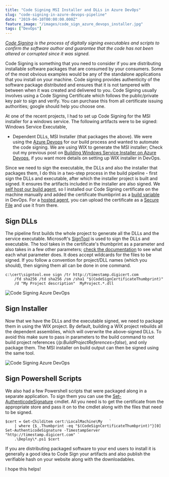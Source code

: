 ```yaml
---
title: "Code Signing MSI Installer and DLLs in Azure DevOps"
slug: "code-signing-in-azure-devops-pipeline"
date: "2019-04-10T00:00:00.000Z"
feature_image: "/images/code_sign_azure_devops_installer.jpg"
tags: ["DevOps"]
---
```


_[Code Signing](https://en.wikipedia.org/wiki/Code_signing) is the process of digitally signing executables and scripts to confirm the software author and guarantee that the code has not been altered or corrupted since it was signed._

Code Signing is something that you need to consider if you are distributing installable software packages that are consumed by your consumers. Some of the most obvious examples would be any of the standalone applications that you install on your machine. Code signing provides authenticity of the software package distributed and ensures that it is not tampered with between when it was created and delivered to you. Code Signing usually involves using a Code Signing Certificate which follows the public/private key pair to sign and verify. You can purchase this from all certificate issuing authorities; google should help you choose one.

At one of the recent projects, I had to set up Code Signing for the MSI installer for a windows service. The following artifacts were to be signed: Windows Service Executable,

*   Dependent DLLs, MSI Installer (that packages the above). We were using the [Azure Devops](https://azure.microsoft.com/en-au/services/devops/) for our build process and wanted to automate the code signing. We are using WIX to generate the MSI installer; Check out my previous post on [Building Windows Service Installer on Azure Devops](/posts/building-windows-service-installer-on-azure-devops/), if you want more details on setting up WIX installer in DevOps.

Since we need to sign the executable, the DLLs and also the installer that packages them, I do this in a two-step process in the build pipeline - first sign the DLLs and executable, after which the installer project is built and signed. It ensures the artifacts included in the installer are also signed. We [self host our build agent](https://docs.microsoft.com/en-us/azure/devops/pipelines/agents/agents?view=azure-devops#install), so I installed our Code Signing certificate on the machine manually and added the certificate thumbprint as a [build variable](https://docs.microsoft.com/en-us/azure/devops/pipelines/process/variables?view=azure-devops&tabs=designer%2Cbatch) in DevOps. For a [hosted agent](https://docs.microsoft.com/en-us/azure/devops/pipelines/agents/hosted?view=azure-devops&tabs=yaml), you can upload the certificate as a [Secure File](https://docs.microsoft.com/en-us/azure/devops/pipelines/library/secure-files?view=azure-devops) and use it from there.

Sign DLLs
---------

The pipeline first builds the whole project to generate all the DLLs and the service executable. Microsoft's [SignTool](https://docs.microsoft.com/en-us/windows/desktop/seccrypto/signtool) is used to sign the DLLs and executable. The tool takes in the certificate's thumbprint as a parameter and also takes in a few other parameters; [check the documentation](https://docs.microsoft.com/en-us/windows/desktop/seccrypto/signtool) to see what each what parameter does. It does accept wildcards for the files to be signed. If you follow a convention for project/DLL names (which you should), then signing them all can be done in one command.

    c:\cert\signtool.exe sign /tr http://timestamp.digicert.com 
        /fd sha256 /td sha256 /sm /sha1 "$(CodeSignCertificateThumbprint)" 
        /d "My Project description"  MyProject.*.dll
    

![Code Signing Azure DevOps](/images/code_sign_azure_devops.jpg)

Sign Installer
--------------

Now that we have the DLLs and the executable signed, we need to package them in using the WIX project. By default, building a WIX project rebuilds all the dependent assemblies, which will overwrite the above-signed DLLs. To avoid this make sure to pass in parameters to the build command to not build project references (_/p:BuildProjectReferences=false_), and only package them. The MSI installer on build output can then be signed using the same tool.

![Code Signing Azure DevOps](/images/code_sign_azure_devops_installer.jpg)

Sign Powershell Scripts
-----------------------

We also had a few Powershell scripts that were packaged along in a separate application. To sign them you can use the [Set-AuthenticodeSignature](https://docs.microsoft.com/en-us/powershell/module/microsoft.powershell.security/set-authenticodesignature?view=powershell-6) cmdlet. All you need is to get the certificate from the appropriate store and pass it on to the cmdlet along with the files that need to be signed.

    $cert = Get-Childitem cert:\LocalMachine\My   `
        | where {$_.Thumbprint -eq "$(CodeSignCertificateThumbprint)"}[0]
    Set-AuthenticodeSignature -TimestampServer "http://timestamp.digicert.com" `
        .\Deploy\*.ps1 $cert 
    

If you are distributing packaged software to your end users to install it is generally a good idea to Code Sign your artifacts and also publish the verifiable hash on your website along with the downloadables.

I hope this helps!